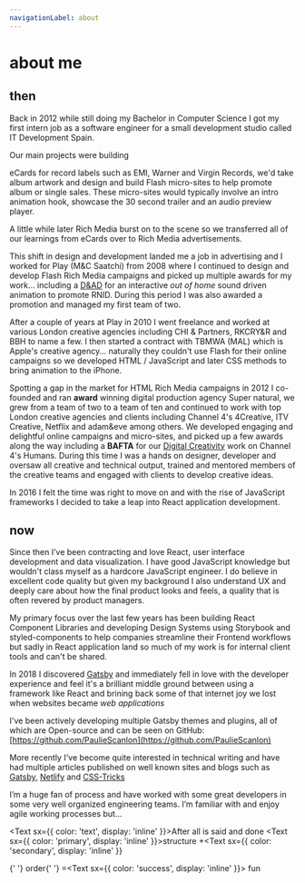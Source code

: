 ---
navigationLabel: about
---

# about me

## then

Back in 2012 while still doing my Bachelor in Computer Science I got my first intern job as a software engineer
for a small development studio called IT Development Spain.

Our main projects were building

 eCards for record labels such as EMI, Warner and Virgin Records, we'd take album artwork
and design and build Flash micro-sites to help promote album or single sales. These micro-sites would typically involve
an intro animation hook, showcase the 30 second trailer and an audio preview player.

A little while later Rich Media burst on to the scene so we transferred all of our learnings from eCards over to Rich
Media advertisements.

This shift in design and development landed me a job in advertising and I worked for Play (M&C Saatchi) from 2008 where
I continued to design and develop Flash Rich Media campaigns and picked up multiple awards for my work... including a
[D&AD](https://www.dandad.org/awards/professional/2010/graphic-design/17943/one-in-seven/) for an interactive _out of
home_ sound driven animation to promote RNID. During this period I was also awarded a promotion and managed my first
team of two.

After a couple of years at Play in 2010 I went freelance and worked at various London creative agencies including CHI &
Partners, RKCRY&R and BBH to name a few. I then started a contract with TBMWA (MAL) which is Apple's creative agency...
naturally they couldn't use Flash for their online campaigns so we developed HTML / JavaScript and later CSS methods to
bring animation to the iPhone.

Spotting a gap in the market for HTML Rich Media campaigns in 2012 I co-founded and ran **award** winning digital
production agency Super natural, we grew from a team of two to a team of ten and continued to work with top London
creative agencies and clients including Channel 4's 4Creative, ITV Creative, Netflix and adam&eve among others. We
developed engaging and delightful online campaigns and micro-sites, and picked up a few awards along the way including a
**BAFTA** for our [Digital Creativity](http://www.bafta.org/sites/default/files/uploads/baftatvcraft1516winnerslist.pdf)
work on Channel 4's Humans. During this time I was a hands on designer, developer and oversaw all creative and technical
output, trained and mentored members of the creative teams and engaged with clients to develop creative ideas.

In 2016 I felt the time was right to move on and with the rise of JavaScript frameworks I decided to take a leap into
React application development.

## now

Since then I’ve been contracting and love React, user interface development and data visualization. I have good
JavaScript knowledge but wouldn't class myself as a hardcore JavaScript engineer. I do believe in excellent code quality
but given my background I also understand UX and deeply care about how the final product looks and feels, a quality that
is often revered by product managers.

My primary focus over the last few years has been building React Component Libraries and developing Design Systems using
Storybook and styled-components to help companies streamline their Frontend workflows but sadly in React application
land so much of my work is for internal client tools and can't be shared.

In 2018 I discovered [Gatsby](https://www.gatsbyjs.com/) and immediately fell in love with the developer experience and
feel it's a brilliant middle ground between using a framework like React and brining back some of that internet joy we
lost when websites became _web applications_

I've been actively developing multiple Gatsby themes and plugins, all of which are Open-source and can be seen on
GitHub: [https://github.com/PaulieScanlon](https://github.com/PaulieScanlon)

More recently I've become quite interested in technical writing and have had multiple articles published on well known
sites and blogs such as [Gatsby](https://www.gatsbyjs.com/contributors/paul-scanlon),
[Netlify](https://www.netlify.com/blog/2020/07/16/add-playful-animated-svg-reactions-to-a-gatsby-blog/) and
[CSS-Tricks](https://css-tricks.com/roll-your-own-comments-with-gatsby-and-faunadb/)

I’m a huge fan of process and have worked with some great developers in some very well organized engineering teams. I’m
familiar with and enjoy agile working processes but...

<Text sx={{ color: 'text', display: 'inline' }}>After all is said and done </Text>
<Text sx={{ color: 'primary', display: 'inline' }}>structure </Text>+<Text
  sx={{ color: 'secondary', display: 'inline' }}
>
  {' '}
  order{' '}
</Text>=<Text sx={{ color: 'success', display: 'inline' }}> fun</Text>
